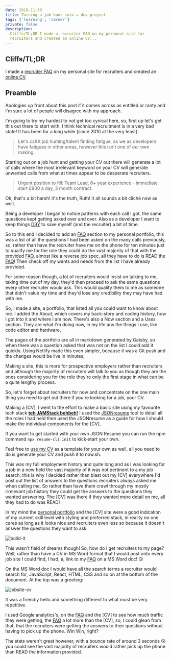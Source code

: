 ```yaml
---
date: 2018-11-30
title: Turning a job hunt into a dev project
tags: ['learning', 'career']
private: false
description:
  Cliffs/TL;DR I made a recruiter FAQ on my personal site for
  recruiters and created an online CV...
---
```


## Cliffs/TL;DR

I made a [recruiter FAQ] on my personal site for recruiters and
created an [online CV].

## Preamble

Apologies up front about this post if it comes across as entitled or
ranty and I'm sure a lot of people will disagree with my approach.

I'm going to try my hardest to not get too cynical here, so, first up
let's get this out there to start with. I think technical recruitment
is in a very bad state! It has been for a long while (since 2010 at
the very least).

> Let's call it job hunting/talent finding fatigue, as we as
> developers have fatigues in other areas, however this isn't one of
> our own making.

Starting out on a job hunt and getting your CV out there will generate
a lot of calls where the most irrelevant keyword on your CV will
generate unwanted calls from what at times appear to be desperate
recruiters.

> Urgent position to fill: Team Lead, 6+ year experience - immediate
> start £900 a day, 3 month contract.

Ok, that's a bit harsh! it's the truth, Ruth! It all sounds a bit
cliché now as well.

Being a developer I began to notice patterns with each call I got, the
same questions kept getting asked over and over. Also as a developer I
want to keep things [DRY] to save myself (and the recruiter) a bit of
time.

So to this end I decided to add an [FAQ] section to my personal
portfolio, this was a list of all the questions I had been asked on
the many calls previously, so, rather than have the recruiter have me
on the phone for ten minutes just to qualify me for the role they
could do the _vast_ majority of that with the provided [FAQ], almost
like a reverse job spec, all they have to do is READ the [FAQ]! Then
check off my wants and needs from the list I have already provided.

For some reason though, a lot of recruiters would insist on talking to
me, taking time out of my day, they'd then proceed to ask the same
questions every other recruiter would ask. This would qualify them to
me as someone that didn't value my time and they'd lose any
credibility they may have had with me.

So, I made a site, a portfolio, that listed all you could want to know
about me. I added the About, which covers my back-story and coding
history, how I got into it and where I am now. There's also a Now
section and a Uses section. They are what I'm doing now, in my life
ans the things I use, like code editor and hardware.

The pages of the portfolio are all in markdown generated by Gatsby, so
when there was a question asked that was not on the list I could add
it quickly. Using Netlify made this even simpler, because it was a Git
push and the changes would be live in minutes,

Making a site, this is more for prospective employers rather than
recruiters and although the majority of recruiters will talk to you as
though they are the ones considering you for the role they're only the
first stage in what can be a quite lengthy process.

So, let's forget about recruiters for now and concentrate on the one
main thing you need to get out there if you're looking for a job, your
CV.

Making a [CV], I went to the effort to make a basic site using my
favourite tech stack **[teh JAMStack behbeh!]** I used the
[JSONresume] tool to detail all the roles I had held then used the
JSONresume as a guide for how I should make the individual components
for the [CV].

If you want to get started with your own JSON Resume you can run the
npm command `npx resume-cli init` to kick-start your own.

Feel free to [use my CV] as a template for your own as well, all you
need to do is generate your CV and push it to now.sh.

This was my full employment history and quite long and as I was
looking for a job in a new field the vast majority of it was not
pertinent to a my job search, this is why I decided rather than blast
out my [CV] everywhere I'd post out the list of answers to the
questions recruiters always asked me when calling me. So rather than
have them crawl through my mostly irrelevant job history they could
get the answers to the questions they wanted answering. The [CV] was
there if they wanted more detail on me, all they had to do was READ!

In my mind the [personal portfolio] and the [CV] site were a good
indication of my current skill level with styling and preferred stack,
in reality no one cares as long as it looks nice and recruiters even
less so because it doesn't answer the questions they want to ask.

![build-it](https://thepracticaldev.s3.amazonaws.com/i/ptve31bchle6hgg6wuaq.gif)

This wasn't field of dreams though! So, how do I get recruiters to my
page? Well, rather than have a CV in MS Word format that I would post
onto every job site I could find, I had, a, link to my [FAQ] on a MS
Word doc! 🙃

On the MS Word doc I would have all the search terms a recruiter would
search for, JavaScript, React, HTML, CSS and so on at the bottom of
the document. At the top was a greeting:

![jobsite-cv](./jobsite-cv.jpg)

It was a friendly hello and something different to what must be very
repetitive.

I used Google analytics's, on the [FAQ] and the [CV] to see how much
traffic they were getting, the [FAQ] a lot more than the [CV], so, I
could glean from that, that the recruiters were getting the answers to
their questions without having to pick up the phone. Win Win, right?

The stats weren't great however, with a bounce rate of around 3
seconds 😲 you could see the vast majority of recruiters would rather
pick up the phone than READ the information provided.

[json resume schema]: https://jsonresume.org/schema/
[bot]:
  https://dev.to/whokilledkevin/how-i-created-a-bot-that-talked-to-recruiters-for-me-54n5
[poll]:
  https://dev.to/whokilledkevin/8-things-i-hate-in-recruitment-letters-8ke
[dry]: https://en.wikipedia.org/wiki/Don%27t_repeat_yourself
[my portfolio]: https://scottspence.com
[personal portfolio]: https://scottspence.com/#portfolio
[recruiter faq]: https://scottspence.com/faq
[online cv]: https://mecv.xyz/
[faq]: https://scottspence.com/faq
[teh jamstack behbeh!]: https://jamstack.org/
[jsonresume]: https://jsonresume.org/
[use my cv]: https://github.com/spences10/cv
